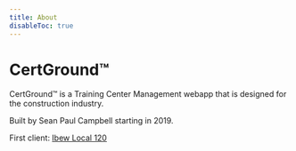```yaml
---
title: About
disableToc: true
---
```


# CertGround™️

CertGround™️ is a Training Center Management webapp that is designed for the construction industry.

Built by Sean Paul Campbell starting in 2019.

First client: [Ibew Local 120](https://ibew120.ca)
